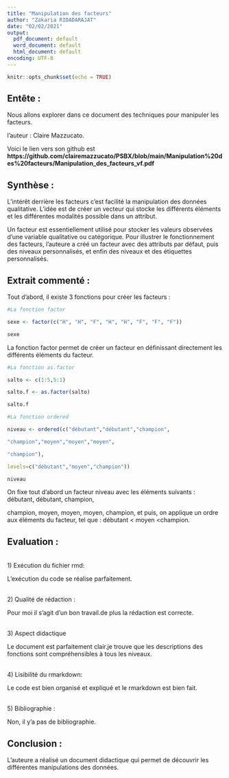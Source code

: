 ```yaml
---
title: "Manipulation des facteurs"
author: "Zakaria RIDADARAJAT"
date: "02/02/2021"
output:
  pdf_document: default
  word_document: default
  html_document: default
encoding: UTF-8
---
```


```r
knitr::opts_chunk$set(echo = TRUE)
```
## Entête :  

  

Nous allons explorer dans ce document des techniques pour manipuler les facteurs. 

l'auteur : Claire Mazzucato. 

  

  

Voici le lien vers son github est **https://github.com/clairemazzucato/PSBX/blob/main/Manipulation%20des%20facteurs/Manipulation_des_facteurs_vf.pdf** 

  

  

## Synthèse :  

  

L’intérêt derrière les facteurs c’est facilité la manipulation des données qualitative. L'idée est de créer un vecteur qui stocke les différents éléments et les différentes modalités possible dans un attribut.  

  

Un facteur est essentiellement utilisé pour stocker les valeurs observées d’une variable qualitative ou catégorique. Pour illustrer le fonctionnement des facteurs, l’auteure a créé un facteur avec des attributs par défaut, puis des niveaux personnalisés, et enfin des niveaux et des étiquettes personnalisés.  

  

## Extrait commenté :  

Tout d’abord, il existe 3 fonctions pour créer les facteurs : 

  

```r

#La fonction factor 

sexe <- factor(c("H", "H", "F", "H", "H", "F", "F", "F")) 

sexe 

``` 

La fonction factor permet de créer un facteur en définissant directement les différents éléments du facteur. 

  

  

  

```r

#La fonction as.factor 

salto <- c(1:5,5:1) 

salto.f <- as.factor(salto) 

salto.f 

``` 

  

```r

#La fonction ordered 

niveau <- ordered(c("débutant","débutant","champion", 

"champion","moyen","moyen","moyen", 

"champion"), 

levels=c("débutant","moyen","champion")) 

niveau 

``` 

On fixe tout d’abord un facteur niveau avec les éléments suivants : débutant, débutant, champion, 

champion, moyen, moyen, moyen, champion, et puis, on applique un ordre aux éléments du facteur, tel que : débutant < moyen <champion. 

  

## Evaluation :  

  

<br> 1) Exécution du fichier rmd:  

  

L’exécution du code se réalise parfaitement. 

  

<br> 2) Qualité de rédaction :  

  

Pour moi il s'agit d'un bon travail.de plus la rédaction est correcte. 

  

<br> 3) Aspect didactique   

  

Le document est parfaitement clair.je trouve que les descriptions des fonctions sont compréhensibles à tous les niveaux. 

  

<br> 4) Lisibilité du rmarkdown:  

  

Le code est bien organisé et expliqué et le rmarkdown est bien fait.  

  

<br> 5) Bibliographie :  

  

Non, il y'a pas de bibliographie.  

  

   

## Conclusion :  

  

L'auteure a réalisé un document didactique qui permet de découvrir les différentes manipulations des données.  

 

 